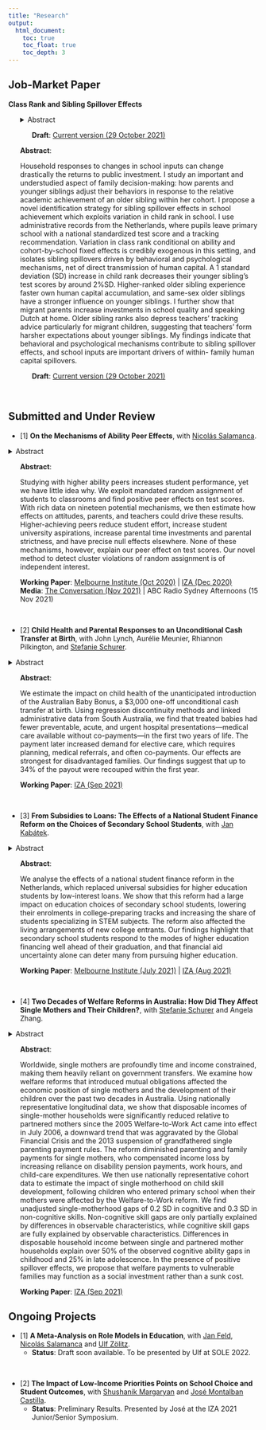 ```yaml
---
title: "Research"
output: 
  html_document:
    toc: true
    toc_float: true
    toc_depth: 3
---
```


## Job-Market Paper

**Class Rank and Sibling Spillover Effects** 

<!-- mobile code --> 
<ul class='SmallScreen'>
<details class="collapse-abstract-featured">
  <summary>Abstract</summary>
  <p>Household responses to changes in school inputs can change drastically the returns to public investment. I study an important and understudied aspect of family decision-making: how parents and younger siblings adjust their behaviors in response to the relative academic achievement of an older sibling within her cohort. I propose a novel identification strategy for sibling spillover effects in school achievement which exploits variation in child rank in school. I use administrative records from the Netherlands, where pupils leave primary school with a national standardized test score and a tracking recommendation. Variation in class rank conditional on ability and cohort-by-school fixed effects is credibly exogenous in this setting, and isolates sibling spillovers driven by behavioral and psychological mechanisms, net of direct transmission of human capital. A 1 standard deviation (SD) increase in child rank decreases their younger sibling’s test scores by around 2%SD. Higher-ranked older sibling experience faster own human capital accumulation, and same-sex older siblings have a stronger influence on younger siblings. I further show that migrant parents increase investments in school quality and speaking Dutch at home. Older sibling ranks also depress teachers’ tracking advice particularly for migrant children, suggesting that teachers’ form harsher expectations about younger siblings. My findings indicate that behavioral and psychological mechanisms contribute to sibling spillover effects, and school inputs are important drivers of within- family human capital spillovers.</p>
</details> 
<ul class='jmplist-mobile'>
**Draft**: <a href="https://adegendre.github.io/papers/de_Gendre_2021_JMP_Class_Rank_and_Sibling_Spillover_Effects.pdf" target="_blank">Current version (29 October 2021)</a>
</ul>
</ul>


<!-- desktop code --> 
<ul class='bigScreen'>
**Abstract**: \
<p>Household responses to changes in school inputs can change drastically the returns to public investment. I study an important and understudied aspect of family decision-making: how parents and younger siblings adjust their behaviors in response to the relative academic achievement of an older sibling within her cohort. I propose a novel identification strategy for sibling spillover effects in school achievement which exploits variation in child rank in school. I use administrative records from the Netherlands, where pupils leave primary school with a national standardized test score and a tracking recommendation. Variation in class rank conditional on ability and cohort-by-school fixed effects is credibly exogenous in this setting, and isolates sibling spillovers driven by behavioral and psychological mechanisms, net of direct transmission of human capital. A 1 standard deviation (SD) increase in child rank decreases their younger sibling’s test scores by around 2%SD. Higher-ranked older sibling experience faster own human capital accumulation, and same-sex older siblings have a stronger influence on younger siblings. I further show that migrant parents increase investments in school quality and speaking Dutch at home. Older sibling ranks also depress teachers’ tracking advice particularly for migrant children, suggesting that teachers’ form harsher expectations about younger siblings. My findings indicate that behavioral and psychological mechanisms contribute to sibling spillover effects, and school inputs are important drivers of within- family human capital spillovers.</p>

<ul class='jmplist-desktop'>
**Draft**: <a href="https://adegendre.github.io/papers/de_Gendre_2021_JMP_Class_Rank_and_Sibling_Spillover_Effects.pdf" target="_blank">Current version (29 October 2021)</a>
</ul>

</ul>


<br>

## Submitted and Under Review

* [1] **On the Mechanisms of Ability Peer Effects**, with <a href="https://sites.google.com/view/nsalamanca/home" target="_blank">Nicolás Salamanca</a>.\

<!-- mobile code --> 
<details class="collapse-abstract">
  <summary>Abstract</summary>
  <p>Studying with higher ability peers increases student performance, yet we have little idea why. We exploit mandated random assignment of students to classrooms and find positive peer effects on test scores. With rich data on nineteen potential mechanisms, we then estimate how effects on attitudes, parents, and teachers could drive these results. Higher-achieving peers reduce student effort, increase student university aspirations, increase parental time investments and parental strictness, and have precise null effects elsewhere. None of these mechanisms, however, explain our peer effect on test scores. Our novel method to detect cluster violations of random assignment is of independent interest.</p>
</details> 

<!-- desktop code --> 
<ul class='bigScreen'>
**Abstract**: \
<p>Studying with higher ability peers increases student performance, yet we have little idea why. We exploit mandated random assignment of students to classrooms and find positive peer effects on test scores. With rich data on nineteen potential mechanisms, we then estimate how effects on attitudes, parents, and teachers could drive these results. Higher-achieving peers reduce student effort, increase student university aspirations, increase parental time investments and parental strictness, and have precise null effects elsewhere. None of these mechanisms, however, explain our peer effect on test scores. Our novel method to detect cluster violations of random assignment is of independent interest.</p>
</ul>

<ul class='wplists'>
**Working Paper**: <a href="https://adegendre.github.io/papers/deGendre_Salamanca_2020_Melbourne_Institute_WP_wp2020n19.pdf" target="_blank">Melbourne Institute (Oct 2020)</a> | <a href="https://adegendre.github.io/papers/deGendre_Salamanca_2020_IZA_dp13938.pdf" target="_blank">IZA (Dec 2020)</a> \
**Media**: <a href="https://theconversation.com/being-in-a-class-with-high-achievers-improves-students-test-scores-we-tried-to-find-out-why-171400" target="_blank">The Conversation (Nov 2021)</a> | ABC Radio Sydney Afternoons (15 Nov 2021)
</ul>


<br>

* [2] **Child Health and Parental Responses to an Unconditional Cash Transfer at Birth**, with John Lynch, Aurélie Meunier, Rhiannon Pilkington, and <a href="http://www.stefanie-schurer.com" target="_blank">Stefanie Schurer</a>.\

<!-- mobile code --> 
<details class="collapse-abstract">
  <summary>Abstract</summary>
  <p>We estimate the impact on child health of the unanticipated introduction of the Australian Baby Bonus, a \$3,000 one-off unconditional cash transfer at birth. Using regression discontinuity methods and linked administrative data from South Australia, we find that treated babies had fewer preventable, acute, and urgent hospital presentations—medical care available without co-payments—in the first two years of life. The payment later increased demand for elective care, which requires planning, medical referrals, and often co-payments. Our effects are strongest for disadvantaged families. Our findings suggest that up to 34\% of the payout were recouped within the first year.</p>
</details> 

<!-- desktop code --> 
<ul class='bigScreen'>
**Abstract**: \
<p>We estimate the impact on child health of the unanticipated introduction of the Australian Baby Bonus, a \$3,000 one-off unconditional cash transfer at birth. Using regression discontinuity methods and linked administrative data from South Australia, we find that treated babies had fewer preventable, acute, and urgent hospital presentations—medical care available without co-payments—in the first two years of life. The payment later increased demand for elective care, which requires planning, medical referrals, and often co-payments. Our effects are strongest for disadvantaged families. Our findings suggest that up to 34\% of the payout were recouped within the first year.</p>
</ul>

<ul class='wplists'>
**Working Paper**: <a href="https://adegendre.github.io/papers/deGendre_Lynch_Meunier_Pilkington_Schurer_2021_IZA_dp14693.pdf" target="_blank">IZA (Sep 2021)</a>
</ul>

<br>

* [3] **From Subsidies to Loans: The Effects of a National Student Finance Reform on the Choices of Secondary School Students**, with <a href="https://www.jankabatek.com" target="_blank">Jan Kabátek</a>.\

<!-- mobile code --> 
<details class="collapse-abstract">
  <summary>Abstract</summary>
  <p>We analyse the effects of a national student finance reform in the Netherlands, which replaced universal subsidies for higher education students by low-interest loans. We show that this reform had a large impact on education choices of secondary school students, lowering their enrolments in college-preparing tracks and increasing the share of students specializing in STEM subjects. The reform also affected the living arrangements of new college entrants. Our findings highlight that secondary school students respond to the modes of higher education financing well ahead of their graduation, and that financial aid uncertainty alone can deter many from pursuing higher education.</p>
</details> 

<!-- desktop code --> 
<ul class='bigScreen'>
**Abstract**: \
<p>We analyse the effects of a national student finance reform in the Netherlands, which replaced universal subsidies for higher education students by low-interest loans. We show that this reform had a large impact on education choices of secondary school students, lowering their enrolments in college-preparing tracks and increasing the share of students specializing in STEM subjects. The reform also affected the living arrangements of new college entrants. Our findings highlight that secondary school students respond to the modes of higher education financing well ahead of their graduation, and that financial aid uncertainty alone can deter many from pursuing higher education.</p>
</ul>

<ul class='wplists'>
**Working Paper**: <a href="https://adegendre.github.io/papers/deGendre_Kabatek_2021_Melbourne_Institute_WP_wp2021n12.pdf" target="_blank">Melbourne Institute (July 2021)</a> | <a href="https://adegendre.github.io/papers/deGendre_Kabatek_2021_IZA_dp14686.pdf" target="_blank">IZA (Aug 2021)</a>
</ul>


<br>


* [4] **Two Decades of Welfare Reforms in Australia: How Did They Affect Single Mothers and Their Children?**, with <a href="http://www.stefanie-schurer.com" target="_blank">Stefanie Schurer</a> and Angela Zhang.\
  
<!-- mobile code --> 
<details class="collapse-abstract">
  <summary>Abstract</summary>
  <p>Worldwide, single mothers are profoundly time and income constrained, making them heavily reliant on government transfers. We examine how welfare reforms that introduced mutual obligations affected the economic position of single mothers and the development of their children over the past two decades in Australia. Using nationally representative longitudinal data, we show that disposable incomes of single-mother households were significantly reduced relative to partnered mothers since the 2005 Welfare-to-Work Act came into effect in July 2006, a downward trend that was aggravated by the Global Financial Crisis and the 2013 suspension of grandfathered single parenting payment rules. The reform diminished parenting and family payments for single mothers, who compensated income loss by increasing reliance on disability pension payments, work hours, and child-care expenditures. We then use nationally representative cohort data to estimate the impact of single motherhood on child skill development, following children who entered primary school when their mothers were affected by the Welfare-to-Work reform. We find unadjusted single-motherhood gaps of 0.2 SD in cognitive and 0.3 SD in non-cognitive skills. Non-cognitive skill gaps are only partially explained by differences in observable characteristics, while cognitive skill gaps are fully explained by observable characteristics. Differences in disposable household income between single and partnered mother households explain over 50% of the observed cognitive ability gaps in childhood and 25% in late adolescence. In the presence of positive spillover effects, we propose that welfare payments to vulnerable families may function as a social investment rather than a sunk cost.</p>
</details> 

<!-- desktop code --> 
<ul class='bigScreen'>
**Abstract**: \
<p>Worldwide, single mothers are profoundly time and income constrained, making them heavily reliant on government transfers. We examine how welfare reforms that introduced mutual obligations affected the economic position of single mothers and the development of their children over the past two decades in Australia. Using nationally representative longitudinal data, we show that disposable incomes of single-mother households were significantly reduced relative to partnered mothers since the 2005 Welfare-to-Work Act came into effect in July 2006, a downward trend that was aggravated by the Global Financial Crisis and the 2013 suspension of grandfathered single parenting payment rules. The reform diminished parenting and family payments for single mothers, who compensated income loss by increasing reliance on disability pension payments, work hours, and child-care expenditures. We then use nationally representative cohort data to estimate the impact of single motherhood on child skill development, following children who entered primary school when their mothers were affected by the Welfare-to-Work reform. We find unadjusted single-motherhood gaps of 0.2 SD in cognitive and 0.3 SD in non-cognitive skills. Non-cognitive skill gaps are only partially explained by differences in observable characteristics, while cognitive skill gaps are fully explained by observable characteristics. Differences in disposable household income between single and partnered mother households explain over 50% of the observed cognitive ability gaps in childhood and 25% in late adolescence. In the presence of positive spillover effects, we propose that welfare payments to vulnerable families may function as a social investment rather than a sunk cost.</p>
</ul>

<ul class='wplists'>
**Working Paper**: <a href="https://adegendre.github.io/papers/deGendre_Schurer_Zhang_2021_IZA_dp14752.pdf" target="_blank">IZA (Sep 2021)</a>
</ul>

## Ongoing Projects

* [1] **A Meta-Analysis on Role Models in Education**, with <a href="https://janfeld.weebly.com" target="_blank">Jan Feld</a>, <a href="https://sites.google.com/view/nsalamanca/home" target="_blank">Nicolás Salamanca</a> and <a href="http://ulfzoelitz.com" target="_blank">Ulf Zölitz</a>.
  + **Status**: Draft soon available. To be presented by Ulf at SOLE 2022. 
  
<br>

* [2] **The Impact of Low-Income Priorities Points on School Choice and Student Outcomes**, with <a href="https://sites.google.com/view/shushanikmargaryan" target="_blank">Shushanik Margaryan</a> and <a href="https://sites.google.com/site/josemontalbancastilla/" target="_blank">José Montalban Castilla</a>.
  + **Status**: Preliminary Results. Presented by José at the IZA 2021 Junior/Senior Symposium.

<br>


<!--

* [3] **Quantifying Aspirational Poverty Traps**, with <a href="https://sites.google.com/view/nsalamanca/home" target="_blank">Nicolás Salamanca</a>.
  + **Status**: Draft in preparation. 
  
<!-- mobile code --> 

<!--
<details class="collapse-abstract">
  <summary>Description</summary>
  <p>We propose a simple methodology based on a microeconomic model of human capital investment with goals and using threshold regression methods to estimate the size and location in the population of aspirational poverty traps. We apply our methodology to the United States using the NLSY79 and find that 5.5 to 7% of the population, around the 37th percentile of wealth, could be located in such poverty traps.</p>
</details> 

<!-- desktop code --> 

<!--
<ul class='bigScreen'>
**Description**: \
<p>We propose a simple methodology based on a microeconomic model of human capital investment with goals and using threshold regression methods to estimate the size and location in the population of aspirational poverty traps. We apply our methodology to the United States using the NLSY79 and find that 5.5 to 7% of the population, around the 37th percentile of wealth, could be located in such poverty traps.</p>
</ul>

<br>

Comments here 
-->
  
